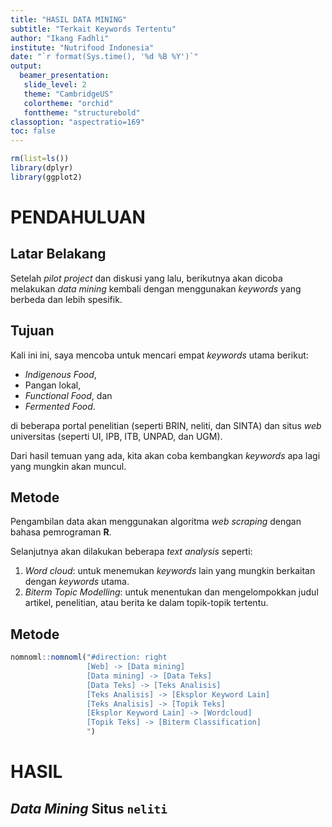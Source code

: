 ```yaml
---
title: "HASIL DATA MINING"
subtitle: "Terkait Keywords Tertentu"
author: "Ikang Fadhli"
institute: "Nutrifood Indonesia"
date: "`r format(Sys.time(), '%d %B %Y')`"
output:
  beamer_presentation:
   slide_level: 2
   theme: "CambridgeUS"
   colortheme: "orchid"
   fonttheme: "structurebold"
classoption: "aspectratio=169"
toc: false
---
```


```r
rm(list=ls())
library(dplyr)
library(ggplot2)
```

# PENDAHULUAN

## Latar Belakang

Setelah _pilot project_ dan diskusi yang lalu, berikutnya akan dicoba melakukan _data mining_ kembali dengan menggunakan _keywords_ yang berbeda dan lebih spesifik. 


## Tujuan

Kali ini ini, saya mencoba untuk mencari empat _keywords_ utama berikut:

- _Indigenous Food_,
- Pangan lokal,
- _Functional Food_, dan
- _Fermented Food_.

di beberapa portal penelitian (seperti BRIN, neliti, dan SINTA) dan situs _web_ universitas (seperti UI, IPB, ITB, UNPAD, dan UGM). 

Dari hasil temuan yang ada, kita akan coba kembangkan _keywords_ apa lagi yang mungkin akan muncul.

## Metode

Pengambilan data akan menggunakan algoritma _web scraping_ dengan bahasa pemrograman __R__.

Selanjutnya akan dilakukan beberapa _text analysis_ seperti:

1. _Word cloud_: untuk menemukan _keywords_ lain yang mungkin berkaitan dengan _keywords_ utama.
1. _Biterm Topic Modelling_: untuk menentukan dan mengelompokkan judul artikel, penelitian, atau berita ke dalam topik-topik tertentu.

## Metode

```r
nomnoml::nomnoml("#direction: right
                 [Web] -> [Data mining]
                 [Data mining] -> [Data Teks]
                 [Data Teks] -> [Teks Analisis]
                 [Teks Analisis] -> [Eksplor Keyword Lain]
                 [Teks Analisis] -> [Topik Teks]
                 [Eksplor Keyword Lain] -> [Wordcloud]
                 [Topik Teks] -> [Biterm Classification]
                 ")
```

# HASIL

## _Data Mining_ Situs `neliti`
